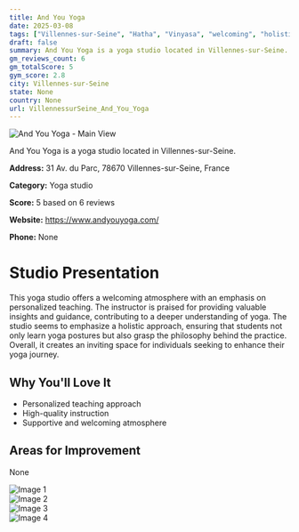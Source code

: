 ```yaml
---
title: And You Yoga
date: 2025-03-08
tags: ["Villennes-sur-Seine", "Hatha", "Vinyasa", "welcoming", "holistic", "Villennes-sur-Seine"]  
draft: false
summary: And You Yoga is a yoga studio located in Villennes-sur-Seine.
gm_reviews_count: 6
gm_totalScore: 5
gym_score: 2.8
city: Villennes-sur-Seine
state: None
country: None
url: VillennessurSeine_And_You_Yoga
---
```


<div className="aspect-[16/9] relative my-8">
  <img 
    src="https://lh5.googleusercontent.com/p/AF1QipOvTMb64b-O0HigcrPOO9rM8Twy-9Ox0JaHMRA=w1920-h1080-k-no"
    alt="And You Yoga - Main View"
    className="object-cover absolute inset-0 w-full h-full rounded-lg"
  />
</div>

And You Yoga is a yoga studio located in Villennes-sur-Seine.

**Address:** 31 Av. du Parc, 78670 Villennes-sur-Seine, France

**Category:** Yoga studio

**Score:** 5 based on 6 reviews

**Website:** https://www.andyouyoga.com/

**Phone:** None

# Studio Presentation

This yoga studio offers a welcoming atmosphere with an emphasis on personalized teaching. The instructor is praised for providing valuable insights and guidance, contributing to a deeper understanding of yoga. The studio seems to emphasize a holistic approach, ensuring that students not only learn yoga postures but also grasp the philosophy behind the practice. Overall, it creates an inviting space for individuals seeking to enhance their yoga journey.


## Why You'll Love It

- Personalized teaching approach
- High-quality instruction
- Supportive and welcoming atmosphere

## Areas for Improvement

None

<div className="grid grid-cols-1 xl:grid-cols-2 gap-4 my-8">
<div className="aspect-[4/3] relative"><img src="https://lh3.googleusercontent.com/p/AF1QipPYsiuLIZpciZxR69OgeS5hEYan7T1WLRs4pvE=w1920-h1080-k-no" alt="Image 1" className="object-cover absolute inset-0 w-full h-full rounded-lg" /></div>
<div className="aspect-[4/3] relative"><img src="https://lh5.googleusercontent.com/p/AF1QipMoUOQa6OYe7OVS93775X6bpt89bQKaOwPNro8=w1920-h1080-k-no" alt="Image 2" className="object-cover absolute inset-0 w-full h-full rounded-lg" /></div>
<div className="aspect-[4/3] relative"><img src="https://lh5.googleusercontent.com/p/AF1QipM2XjKZ8cN9uMNpokzoST5ogxUiBvvkp0tLObs=w1920-h1080-k-no" alt="Image 3" className="object-cover absolute inset-0 w-full h-full rounded-lg" /></div>
<div className="aspect-[4/3] relative"><img src="https://lh5.googleusercontent.com/p/AF1QipPapRMx0n-9UlabK6fomVAiK0t18C2-RIaf7I4=w1920-h1080-k-no" alt="Image 4" className="object-cover absolute inset-0 w-full h-full rounded-lg" /></div>
</div>